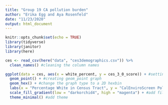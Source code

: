 ```yaml
---
title: "Group 19 CA pollution burden"
author: "Erika Egg and Aya Rosenfeld"
date: "11/23/2020"
output: html_document
---
```


```r
knitr::opts_chunk$set(echo = TRUE)
library(tidyverse)
library(janitor)
library(here)
```

```r
ces <- read_csv(here("data", "ces3demographics.csv")) %>% 
  clean_names() #cleaning the column names
```

```r
ggplot(data = ces, aes(x = white_percent, y = ces_3_0_score)) + #setting x and y axis
  geom_point() + #creating geom_point graph
  geom_hex() + #change the graph type to a 2D hexbin
  labs(x = "Percentage White in Census Tract", y = "CalEnviroScreen Pollution Burden Score") + #add axis labels
  scale_fill_gradient(low = "darkorchid4", high = "magenta") + #add fillcolor gradient
  theme_minimal() #add theme
```

